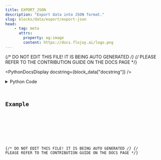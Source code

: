 ```yaml
---
title: EXPORT_JSON
description: "Export data into JSON format."
slug: blocks/data/export/export-json
head:
    - tag: meta
      attrs:
        property: og:image
        content: https://docs.flojoy.ai/logo.png
---
```


{/* DO NOT EDIT THIS FILE! IT IS BEING AUTO GENERATED */}
{/* PLEASE REFER TO THE CONTRIBUTION GUIDE ON THE DOCS PAGE */}


<PythonDocsDisplay docstring={block_data["docstring"]} />
<details>
<summary>Python Code</summary>



<Code code={pythonCode} lang="py" wrap theme="dracula" />

[Find this Flojoy Block on GitHub](https://github.com/flojoy-ai/blocks/blob/main/blocks/DATA/EXPORT/EXPORT_JSON/EXPORT_JSON.py)

</details>

## Example


<GetHelpWidget />


<AppDisplay app={app} blockName="EXPORT_JSON" client:visible />


<Example />

{/* DO NOT EDIT THIS FILE! IT IS BEING AUTO GENERATED */}
{/* PLEASE REFER TO THE CONTRIBUTION GUIDE ON THE DOCS PAGE */}

